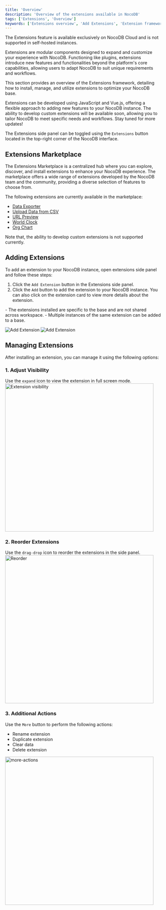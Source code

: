 ```yaml
---
title: 'Overview'
description: 'Overview of the extensions available in NocoDB'
tags: ['Extensions', 'Overview']
keywords: ['Extensions overview', 'Add Extensions', 'Extension framework', 'Extension settings']
---
```


<Callout type="note">
The Extensions feature is available exclusively on NocoDB Cloud and is not supported in self-hosted instances.
</Callout>

Extensions are modular components designed to expand and customize your experience with NocoDB. Functioning like plugins, extensions introduce new features and functionalities beyond the platform's core capabilities, allowing users to adapt NocoDB to suit unique requirements and workflows.

This section provides an overview of the Extensions framework, detailing how to install, manage, and utilize extensions to optimize your NocoDB base.

[//]: # (- [Extension Marketplace]&#40;overview#extension-marketplace&#41;)

[//]: # (- [Add Extensions]&#40;overview#adding-extensions&#41;)

[//]: # (- [Manage Extensions]&#40;overview#managing-extensions&#41;)

Extensions can be developed using JavaScript and Vue.js, offering a flexible approach to adding new features to your NocoDB instance. The ability to develop custom extensions will be available soon, allowing you to tailor NocoDB to meet specific needs and workflows. Stay tuned for more updates!

The Extensions side panel can be toggled using the `Extensions` button located in the top-right corner of the NocoDB interface.

[//]: # (![Extensions side panel]&#40;/img/v2/extensions/extensions-side-panel.png&#41;)

## Extensions Marketplace

The Extensions Marketplace is a centralized hub where you can explore, discover, and install extensions to enhance your NocoDB experience. The marketplace offers a wide range of extensions developed by the NocoDB team and the community, providing a diverse selection of features to choose from.

The following extensions are currently available in the marketplace:
- [Data Exporter](/extensions/data-exporter)
- [Upload Data from CSV](/extensions/upload-data-from-csv)
- [URL Preview](/extensions/url-preview)
- [World Clock](/extensions/world-clock)
- [Org Chart](/extensions/org-chart)

Note that, the ability to develop custom extensions is not supported currently.

## Adding Extensions

To add an extension to your NocoDB instance, open extensions side panel and follow these steps:
1. Click the `Add Extension` button in the Extensions side panel.
2. Click the `Add` button to add the extension to your NocoDB instance. You can also click on the extension card to view more details about the extension.

<Callout type="info">
- The extensions installed are specific to the base and are not shared across workspace.
- Multiple instances of the same extension can be added to a base.
</Callout>

![Add Extension](/img/v2/extensions/add-extension-1.png)
![Add Extension](/img/v2/extensions/add-extension-2.png)

## Managing Extensions

After installing an extension, you can manage it using the following options:

### 1. Adjust Visibility
Use the `expand` icon to view the extension in full screen mode.
<img src="/img/v2/extensions/expand.png" alt="Extension visibility" width="480"/>

### 2. Reorder Extensions
Use the `drag-drop` icon to reorder the extensions in the side panel.
<img src="/img/v2/extensions/reorder.png" alt="Reorder" width="480"/>

### 3. Additional Actions
Use the `More` button to perform the following actions:
- Rename extension
- Duplicate extension
- Clear data 
- Delete extension
<img src="/img/v2/extensions/more-actions.png" alt="more-actions" width="480"/>

